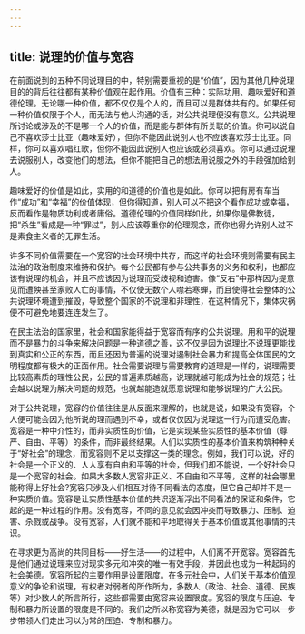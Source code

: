 ```yaml
---
---
---
```

title: 说理的价值与宽容
---





在前面说到的五种不同说理目的中，特别需要重视的是“价值”，因为其他几种说理目的的背后往往都有某种价值观在起作用。价值有三种：实际功用、趣味爱好和道德伦理。无论哪一种价值，都不仅仅是个人的，而且可以是群体共有的。如果任何一种价值仅限于个人，而无法与他人沟通的话，对公共说理便没有意义。公共说理所讨论或涉及的不是哪一个人的价值，而是能与群体有所关联的价值。你可以说自己不喜欢莎士比亚（趣味爱好），但你不能因此说别人也不应该喜欢莎士比亚。同样，你可以喜欢唱红歌，但你不能因此说别人也应该或必须喜欢。你可以通过说理去说服别人，改变他们的想法，但你不能把自己的想法用说服之外的手段强加给别人。

趣味爱好的价值是如此，实用的和道德的价值也是如此。你可以把有房有车当作“成功”和“幸福”的价值体现，但你得知道，别人可以不把这个看作成功或幸福，反而看作是物质功利或者庸俗。道德伦理的价值同样如此，如果你是佛教徒，把“杀生”看成是一种“罪过”，别人应该尊重你的伦理观念，而你也得允许别人过不是素食主义者的无罪生活。

许多不同价值需要在一个宽容的社会环境中共存，而这样的社会环境则需要有民主法治的政治制度来维持和保护。每个公民都有参与公共事务的义务和权利，也都应该有说理的机会，并且不应该因为说理而受歧视和迫害。像“反右”中那样因为提意见而遭殃甚至家败人亡的事情，不仅使无数个人噤若寒蝉，而且使得社会整体的公共说理环境遭到摧毁，导致整个国家的不说理和非理性，在这种情况下，集体灾祸便不可避免地要连连发生了。

在民主法治的国家里，社会和国家能得益于宽容而有序的公共说理。用和平的说理而不是暴力的斗争来解决问题是一种道德之善，这不仅是因为说理比不说理更能找到真实和公正的东西，而且还因为普遍的说理对遏制社会暴力和提高全体国民的文明程度都有极大的正面作用。社会需要说理与需要教育的道理是一样的，说理需要比较高素质的理性公民，公民的普遍素质越高，说理就越可能成为社会的规范；社会越以说理为解决问题的规范，也就越能造就愿意说理和能够说理的广大公民。

对于公共说理，宽容的价值往往是从反面来理解的，也就是说，如果没有宽容，个人便可能会因为他所说的理而遇到不幸，或者仅仅因为说理这一行为而遭受危害。宽容是一种中介性的，而非实质性的价值，它是实现某些实质性的基本价值（尊严、自由、平等）的条件，而非最终结果。人们以实质性的基本价值来构筑种种关于“好社会”的理念，而宽容则不足以支撑这一类的理念。例如，我们可以说，好的社会是一个正义的、人人享有自由和平等的社会，但我们却不能说，一个好社会只是一个宽容的社会。如果大多数人宽容非正义、不自由和不平等，这样的社会哪里能称得上好社会?宽容只涉及人们相互对待不同看法的态度，但它自己却并不是一种实质价值。宽容是让实质性基本价值的共识逐渐浮出不同看法的保证和条件，它起的是一种过程的作用。没有宽容，不同的意见就会因冲突而导致暴力、压制、迫害、杀戮或战争。没有宽容，人们就不能和平地取得关于基本价值或其他事情的共识。

在寻求更为高尚的共同目标——好生活——的过程中，人们离不开宽容。宽容首先是他们通过说理来应对现实多元和冲突的唯一有效手段，并因此也成为一种起码的社会美德。宽容所起的主要作用是设置限度。在多元社会中，人们关于基本价值观意义的争论和说理，有权者对弱者的所作所为，多数人（政治、社会、道德、民族等）对少数人的所言所行，这些都需要由宽容来设置限度。宽容的限度与压迫、专制和暴力所设置的限度是不同的。我们之所以称宽容为美德，就是因为它可以一步步带领人们走出习以为常的压迫、专制和暴力。
